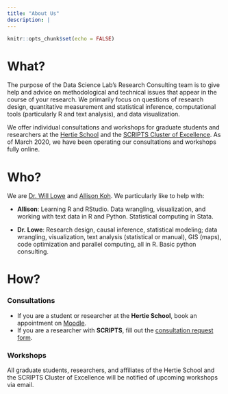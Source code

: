 ```yaml
---
title: "About Us"
description: |
---
```


```r
knitr::opts_chunk$set(echo = FALSE)
```

# What? 

The purpose of the Data Science Lab's Research Consulting team is to give help and advice on methodological and technical issues that appear in the course of your research. We primarily focus on questions of research design, quantitative measurement and statistical inference, computational tools (particularly R and text analysis), and data visualization. 

We offer individual consultations and workshops for graduate students and researchers at the [Hertie School](https://www.hertie-school.org/en/) and the [SCRIPTS Cluster of Excellence](https://www.scripts-berlin.eu/). As of March 2020, we have been operating our consultations and workshops fully online. 

# Who? 

We are [Dr. Will Lowe](mailto:lowe@hertie-school.org) and [Allison Koh](mailto:koh@hertie-school.org). We particularly like to help with: 

- **Allison**: Learning R and RStudio. Data wrangling, visualization, and working with text data in R and Python. Statistical computing in Stata.

- **Dr. Lowe**: Research design, causal inference, statistical modeling; data wrangling, visualization, text analysis (statistical or manual), GIS (maps), code optimization and parallel computing, all in R. Basic python consulting.

# How? 

### Consultations 

- If you are a student or researcher at the **Hertie School**, book an appointment on [Moodle](https://moodle.hertie-school.org/mod/scheduler/view.php?id=57896).  
- If you are a researcher with **SCRIPTS**, fill out the [consultation request form](https://forms.gle/uTUNPgW4UrZhRJVa9). 

### Workshops 

All graduate students, researchers, and affiliates of the Hertie School and the SCRIPTS Cluster of Excellence will be notified of upcoming workshops via email. 